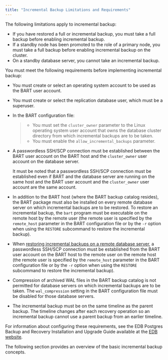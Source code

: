 ```yaml
---
title: "Incremental Backup Limitations and Requirements"
---
```


<div id="incremental_backup_limitations_and_requirements" class="registered_link"></div>


The following limitations apply to incremental backup:

-   If you have restored a full or incremental backup, you must take a full backup before enabling incremental backup.
-   If a standby node has been promoted to the role of a primary node, you must take a full backup before enabling incremental backup on the cluster.
-   On a standby database server, you cannot take an incremental backup.

You must meet the following requirements before implementing incremental backup:

-   You must create or select an operating system account to be used as the BART user account.

-   You must create or select the replication database user, which must be a superuser.

-   In the BART configuration file:

    > -   You must set the `cluster_owner` parameter to the Linux operating system user account that owns the database cluster directory from which incremental backups are to be taken.
    > -   You must enable the `allow_incremental_backups` parameter.

-   A passwordless SSH/SCP connection must be established between the BART user account on the BART host and the `cluster_owner` user account on the database server.

    It must be noted that a passwordless SSH/SCP connection must be established even if BART and the database server are running on the same host and the BART user account and the `cluster_owner` user account are the same account.

-   In addition to the BART host (where the BART backup catalog resides), the BART package must also be installed on every remote database server on which incremental backups are to be restored. To restore an incremental backup, the `bart` program must be executable on the remote host by the remote user (the remote user is specified by the `remote_host` parameter in the BART configuration file or by the `-r` option when using the `RESTORE` subcommand to restore the incremental backup).

-   When [restoring incremental backups on a remote database server](../../03_overview/01_block-level_incremental_backup/#restoring_an_incremental_backup_on_a_remote_host), a passwordless SSH/SCP connection must be established from the BART user account on the BART host to the remote user on the remote host (the remote user is specified by the `remote_host` parameter in the BART configuration file or by the `-r` option when using the `RESTORE` subcommand to restore the incremental backup).

-   Compression of archived WAL files in the BART backup catalog is not permitted for database servers on which incremental backups are to be taken. The `wal_compression` setting in the BART configuration file must be disabled for those database servers.

-   The incremental backup must be on the same timeline as the parent backup. The timeline changes after each recovery operation so an incremental backup cannot use a parent backup from an earlier timeline.

For information about configuring these requirements, see the EDB Postgres Backup and Recovery Installation and Upgrade Guide available at the [EDB website](https://www.enterprisedb.com/edb-docs/).

The following section provides an overview of the basic incremental backup concepts.
